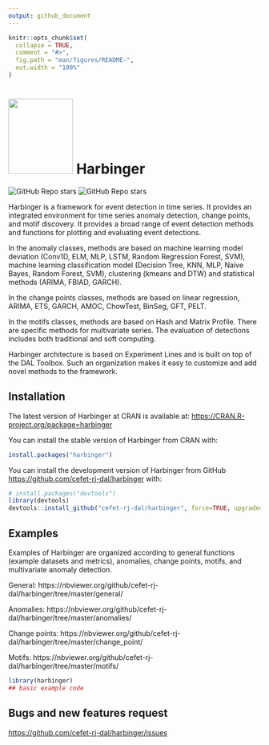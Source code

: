 ```yaml
---
output: github_document
---
```


<!-- README.md is generated from README.Rmd. Please edit that file -->

```r
knitr::opts_chunk$set(
  collapse = TRUE,
  comment = "#>",
  fig.path = "man/figures/README-",
  out.width = "100%"
)
```

# <img src='https://raw.githubusercontent.com/cefet-rj-dal/harbinger/master/inst/logo.png' align='centre' height='150' width='129'/> Harbinger

<!-- badges: start -->
![GitHub Repo stars](https://img.shields.io/github/stars/cefet-rj-dal/harbinger?logo=Github)
![GitHub Repo stars](https://cranlogs.r-pkg.org/badges/harbinger)
<!-- badges: end -->

Harbinger is a framework for event detection in time series. It provides an integrated environment for time series anomaly detection, change points, and motif discovery. It provides a broad range of event detection methods and functions for plotting and evaluating event detections. 

In the anomaly classes, methods are based on machine learning model deviation (Conv1D, ELM, MLP, LSTM, Random Regression Forest, SVM), machine learning classification model (Decision Tree, KNN, MLP, Naive Bayes, Random Forest, SVM), clustering (kmeans and DTW) and statistical methods (ARIMA, FBIAD, GARCH).

In the change points classes, methods are based on linear regression, ARIMA, ETS, GARCH, AMOC, ChowTest, BinSeg, GFT, PELT. 

In the motifs classes, methods are based on Hash and Matrix Profile. There are specific methods for multivariate series. The evaluation of detections includes both traditional and soft computing.

Harbinger architecture is based on Experiment Lines and is built on top of the DAL Toolbox. Such an organization makes it easy to customize and add novel methods to the framework. 

## Installation

The latest version of Harbinger at CRAN is available at:
<https://CRAN.R-project.org/package=harbinger>

You can install the stable version of Harbinger from CRAN with:

``` r
install.packages("harbinger")
```

You can install the development version of Harbinger from GitHub [https://github.com/cefet-rj-dal/harbinger](https://github.com/cefet-rj-dal/harbinger) with:

``` r
# install.packages("devtools")
library(devtools)
devtools::install_github("cefet-rj-dal/harbinger", force=TRUE, upgrade="never")
```

## Examples

Examples of Harbinger are organized according to general functions (example datasets and metrics), anomalies, change points, motifs, and multivariate anomaly detection.

General: https://nbviewer.org/github/cefet-rj-dal/harbinger/tree/master/general/

Anomalies: https://nbviewer.org/github/cefet-rj-dal/harbinger/tree/master/anomalies/

Change points: https://nbviewer.org/github/cefet-rj-dal/harbinger/tree/master/change_point/

Motifs: https://nbviewer.org/github/cefet-rj-dal/harbinger/tree/master/motifs/


```r
library(harbinger)
## basic example code
```

## Bugs and new features request
<https://github.com/cefet-rj-dal/harbinger/issues>


